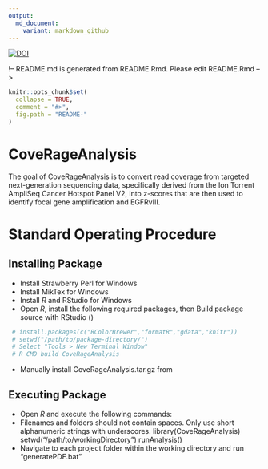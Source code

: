 ```yaml
---
output:
  md_document:
    variant: markdown_github
---
```


[![DOI](https://zenodo.org/badge/129794506.svg)](https://zenodo.org/badge/latestdoi/129794506)

!-- README.md is generated from README.Rmd. Please edit README.Rmd  -->

```r
knitr::opts_chunk$set(
  collapse = TRUE,
  comment = "#>",
  fig.path = "README-"
)
```

# CoveRageAnalysis

The goal of CoveRageAnalysis is to convert read coverage from targeted next-generation sequencing data, specifically derived from the Ion Torrent AmpliSeq Cancer Hotspot Panel V2, into z-scores that are then used to identify focal gene amplification and EGFRvIII.

# Standard Operating Procedure

## Installing Package
* Install Strawberry Perl for Windows
* Install MikTex for Windows
* Install *R* and RStudio for Windows
* Open *R*, install the following required packages, then Build package source with RStudio ()
```r
 # install.packages(c("RColorBrewer","formatR","gdata","knitr"))
 # setwd("/path/to/package-directory/")
 # Select "Tools > New Terminal Window"
 # R CMD build CoveRageAnalysis
```
* Manually install CoveRageAnalysis.tar.gz from 

## Executing Package

* Open *R* and execute the following commands:
* Filenames and folders should not contain spaces. Only use short alphanumeric strings with underscores.
  library(CoveRageAnalysis)
  setwd("/path/to/workingDirectory")
  runAnalysis()
* Navigate to each project folder within the working directory and run "generatePDF.bat"

